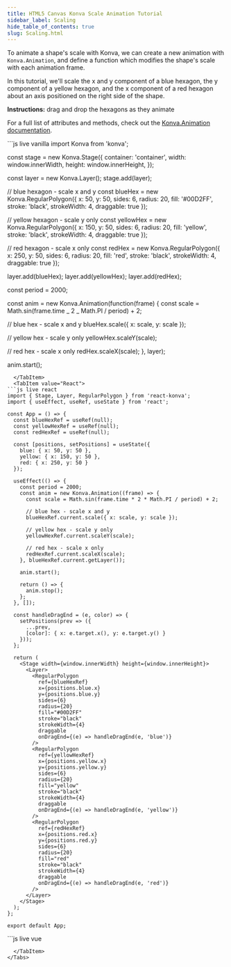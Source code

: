 ---
title: HTML5 Canvas Konva Scale Animation Tutorial
sidebar_label: Scaling
hide_table_of_contents: true
slug: Scaling.html
---

To animate a shape's scale with Konva, we can create a new animation with
`Konva.Animation`, and define a function which modifies the shape's scale with each animation frame.

In this tutorial, we'll scale the x and y component of a blue hexagon, the y component
of a yellow hexagon, and the x component of a red hexagon about an axis positioned on the right side of the shape.

**Instructions:** drag and drop the hexagons as they animate

For a full list of attributes and methods, check out the [Konva.Animation documentation](/api/Konva.Animation.html).


<Tabs>
  <TabItem value="Vanilla" default>
```js live vanilla
import Konva from 'konva';

const stage = new Konva.Stage({
container: 'container',
width: window.innerWidth,
height: window.innerHeight,
});

const layer = new Konva.Layer();
stage.add(layer);

// blue hexagon - scale x and y
const blueHex = new Konva.RegularPolygon({
x: 50,
y: 50,
sides: 6,
radius: 20,
fill: '#00D2FF',
stroke: 'black',
strokeWidth: 4,
draggable: true
});

// yellow hexagon - scale y only
const yellowHex = new Konva.RegularPolygon({
x: 150,
y: 50,
sides: 6,
radius: 20,
fill: 'yellow',
stroke: 'black',
strokeWidth: 4,
draggable: true
});

// red hexagon - scale x only
const redHex = new Konva.RegularPolygon({
x: 250,
y: 50,
sides: 6,
radius: 20,
fill: 'red',
stroke: 'black',
strokeWidth: 4,
draggable: true
});

layer.add(blueHex);
layer.add(yellowHex);
layer.add(redHex);

const period = 2000;

const anim = new Konva.Animation(function(frame) {
const scale = Math.sin(frame.time _ 2 _ Math.PI / period) + 2;

// blue hex - scale x and y
blueHex.scale({ x: scale, y: scale });

// yellow hex - scale y only
yellowHex.scaleY(scale);

// red hex - scale x only
redHex.scaleX(scale);
}, layer);

anim.start();

````
  </TabItem>
  <TabItem value="React">
```js live react
import { Stage, Layer, RegularPolygon } from 'react-konva';
import { useEffect, useRef, useState } from 'react';

const App = () => {
  const blueHexRef = useRef(null);
  const yellowHexRef = useRef(null);
  const redHexRef = useRef(null);

  const [positions, setPositions] = useState({
    blue: { x: 50, y: 50 },
    yellow: { x: 150, y: 50 },
    red: { x: 250, y: 50 }
  });

  useEffect(() => {
    const period = 2000;
    const anim = new Konva.Animation((frame) => {
      const scale = Math.sin(frame.time * 2 * Math.PI / period) + 2;

      // blue hex - scale x and y
      blueHexRef.current.scale({ x: scale, y: scale });

      // yellow hex - scale y only
      yellowHexRef.current.scaleY(scale);

      // red hex - scale x only
      redHexRef.current.scaleX(scale);
    }, blueHexRef.current.getLayer());

    anim.start();

    return () => {
      anim.stop();
    };
  }, []);

  const handleDragEnd = (e, color) => {
    setPositions(prev => ({
      ...prev,
      [color]: { x: e.target.x(), y: e.target.y() }
    }));
  };

  return (
    <Stage width={window.innerWidth} height={window.innerHeight}>
      <Layer>
        <RegularPolygon
          ref={blueHexRef}
          x={positions.blue.x}
          y={positions.blue.y}
          sides={6}
          radius={20}
          fill="#00D2FF"
          stroke="black"
          strokeWidth={4}
          draggable
          onDragEnd={(e) => handleDragEnd(e, 'blue')}
        />
        <RegularPolygon
          ref={yellowHexRef}
          x={positions.yellow.x}
          y={positions.yellow.y}
          sides={6}
          radius={20}
          fill="yellow"
          stroke="black"
          strokeWidth={4}
          draggable
          onDragEnd={(e) => handleDragEnd(e, 'yellow')}
        />
        <RegularPolygon
          ref={redHexRef}
          x={positions.red.x}
          y={positions.red.y}
          sides={6}
          radius={20}
          fill="red"
          stroke="black"
          strokeWidth={4}
          draggable
          onDragEnd={(e) => handleDragEnd(e, 'red')}
        />
      </Layer>
    </Stage>
  );
};

export default App;
````

  </TabItem>
  <TabItem value="Vue">
```js live vue
<template>
  <v-stage :config="stageSize">
    <v-layer ref="layerRef">
      <v-regular-polygon
        ref="blueHexRef"
        :config="blueHexConfig"
        @dragend="handleDragEnd('blue', $event)"
      />
      <v-regular-polygon
        ref="yellowHexRef"
        :config="yellowHexConfig"
        @dragend="handleDragEnd('yellow', $event)"
      />
      <v-regular-polygon
        ref="redHexRef"
        :config="redHexConfig"
        @dragend="handleDragEnd('red', $event)"
      />
    </v-layer>
  </v-stage>
</template>

<script setup>
import { ref, onMounted, onUnmounted } from 'vue';
import Konva from 'konva';

const stageSize = {
  width: window.innerWidth,
  height: window.innerHeight
};

const positions = ref({
  blue: { x: 50, y: 50 },
  yellow: { x: 150, y: 50 },
  red: { x: 250, y: 50 }
});

const blueHexConfig = ref({
  x: positions.value.blue.x,
  y: positions.value.blue.y,
  sides: 6,
  radius: 20,
  fill: '#00D2FF',
  stroke: 'black',
  strokeWidth: 4,
  draggable: true
});

const yellowHexConfig = ref({
  x: positions.value.yellow.x,
  y: positions.value.yellow.y,
  sides: 6,
  radius: 20,
  fill: 'yellow',
  stroke: 'black',
  strokeWidth: 4,
  draggable: true
});

const redHexConfig = ref({
  x: positions.value.red.x,
  y: positions.value.red.y,
  sides: 6,
  radius: 20,
  fill: 'red',
  stroke: 'black',
  strokeWidth: 4,
  draggable: true
});

const layerRef = ref(null);
const blueHexRef = ref(null);
const yellowHexRef = ref(null);
const redHexRef = ref(null);
let anim = null;

const handleDragEnd = (color, e) => {
  const newPos = e.target.position();
  positions.value[color] = { x: newPos.x, y: newPos.y };
  if (color === 'blue') blueHexConfig.value.x = newPos.x;
  if (color === 'blue') blueHexConfig.value.y = newPos.y;
  if (color === 'yellow') yellowHexConfig.value.x = newPos.x;
  if (color === 'yellow') yellowHexConfig.value.y = newPos.y;
  if (color === 'red') redHexConfig.value.x = newPos.x;
  if (color === 'red') redHexConfig.value.y = newPos.y;
};

onMounted(() => {
  const period = 2000;
  anim = new Konva.Animation((frame) => {
    const scale = Math.sin(frame.time * 2 * Math.PI / period) + 2;
    
    // blue hex - scale x and y
    blueHexRef.value.getNode().scale({ x: scale, y: scale });
    
    // yellow hex - scale y only
    yellowHexRef.value.getNode().scaleY(scale);
    
    // red hex - scale x only
    redHexRef.value.getNode().scaleX(scale);
  }, layerRef.value.getNode());

  anim.start();
});

onUnmounted(() => {
  if (anim) {
    anim.stop();
  }
});
</script>

```
  </TabItem>
</Tabs>
```
